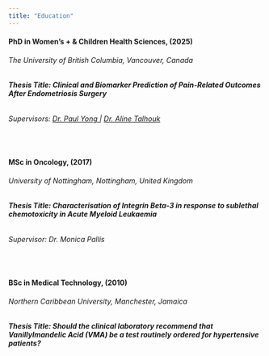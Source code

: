 ```yaml
---
title: "Education"
---
```



#### PhD in Women’s + & Children Health Sciences, (2025)
###### *The University of British Columbia, Vancouver, Canada* 
###### **Thesis Title: Clinical and Biomarker Prediction of Pain-Related Outcomes After Endometriosis Surgery**
###### Supervisors: <a href="https://www.bcchr.ca/pyong"> Dr. Paul Yong </a> | <a href="https://bmiai.ubc.ca/people/aline-talhouk"> Dr. Aline Talhouk </a>
&nbsp;

#### MSc in Oncology, (2017)
###### *University of Nottingham, Nottingham, United Kingdom*
###### **Thesis Title: Characterisation of Integrin Beta-3 in response to sublethal chemotoxicity in Acute Myeloid Leukaemia**
###### Supervisor: Dr. Monica Pallis
&nbsp;

#### BSc in Medical Technology, (2010)
###### *Northern Caribbean University, Manchester, Jamaica*
###### **Thesis Title: Should the clinical laboratory recommend that Vanillylmandelic Acid (VMA) be a test routinely ordered for hypertensive patients?**
